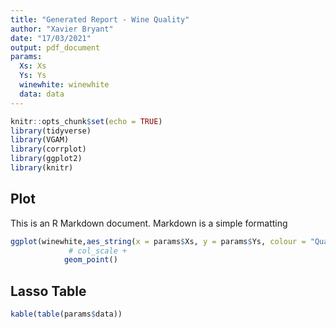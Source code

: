```yaml
---
title: "Generated Report - Wine Quality"
author: "Xavier Bryant"
date: "17/03/2021"
output: pdf_document
params:
  Xs: Xs 
  Ys: Ys
  winewhite: winewhite
  data: data
---
```


```r
knitr::opts_chunk$set(echo = TRUE)
library(tidyverse)
library(VGAM)
library(corrplot)
library(ggplot2)
library(knitr)
```

## Plot

This is an R Markdown document. Markdown is a simple formatting


```r
ggplot(winewhite,aes_string(x = params$Xs, y = params$Ys, colour = "Quality")) +
             # col_scale +
            geom_point()
```



## Lasso Table


```r
kable(table(params$data))
```


